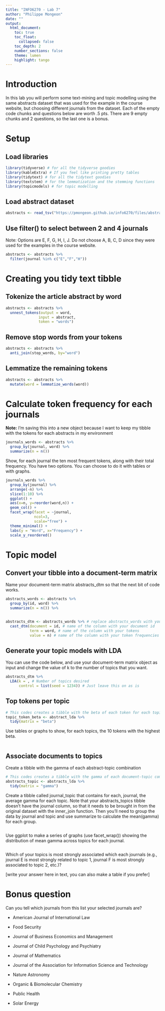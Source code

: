 ```yaml
---
title: "INFO6270 - Lab 7"
author: "Philippe Mongeon"
date: ""
output: 
  html_document:
    toc: true 
    toc_float:       
      collapsed: false
    toc_depth: 2
    number_sections: false 
    theme: lumen
    highlight: tango
---
```


# Introduction

In this lab you will perform some text-mining and topic modelling using the same abstracts dataset that was used for the example in the course website, but choosing different journals from the dataset. Each of the empty code chunks and questions below are worth .5 pts. There are 9 empty chunks and 2 questions, so the last one is a bonus.

# Setup

## Load libraries

```r
library(tidyverse) # for all the tidyverse goodies
library(kableExtra) # If you feel like printing pretty tables
library(tidytext) # for all the tidytext goodies
library(textstem) # for the lemmatization and the stemming functions
library(topicmodels) # for topic modelling
```

## Load abstract dataset

```r
abstracts <- read_tsv("https://pmongeon.github.io/info6270/files/abstracts.txt")
```

## Use filter() to select between 2 and 4 journals

Note: Options are E, F, G, H, I, J. Do not choose A, B, C, D since they were used for the examples in the course website.

```r
abstracts <- abstracts %>% 
  filter(journal %in% c("E","F","H"))
```

# Creating you tidy text tibble

## Tokenize the article abstract by word

```r
abstracts <- abstracts %>% 
  unnest_tokens(output = word,
               input = abstract,
               token = "words")
```

## Remove stop words from your tokens

```r
abstracts <- abstracts %>% 
  anti_join(stop_words, by="word")
```

## Lemmatize the remaining tokens

```r
abstracts <- abstracts %>% 
  mutate(word = lemmatize_words(word))
```

# Calculate token frequency for each journals

**Note:** I'm saving this into a new object because I want to keep my tibble with the tokens for each abstracts in my environment

```r
journals_words <- abstracts %>% 
  group_by(journal, word) %>% 
  summarize(n = n())
```

Show, for each journal the ten most frequent tokens, along with their total frequency. You have two options. You can choose to do it with tables or with graphs.

```r
journals_words %>% 
  group_by(journal) %>% 
  arrange(-n) %>% 
  slice(1:10) %>% 
  ggplot() + 
  aes(x=n, y=reorder(word,n)) +
  geom_col() +
  facet_wrap(facet = ~journal, 
             ncol=3, 
             scale="free") +
  theme_minimal() +
  labs(y = "Word", x="Frequency") +
  scale_y_reordered()
```

# Topic model

## Convert your tibble into a document-term matrix

Name your document-term matrix abstracts_dtm so that the next bit of code works.

```r
abstracts_words <- abstracts %>% 
  group_by(id, word) %>% 
  summarize(n = n()) %>% 

  
abstracts_dtm <- abstracts_words %>% # replace abstracts_words with your tibble.
  cast_dtm(document = id, # name of the column with your document id 
           term = word, # name of the column with your tokens
           value = n) # name of the column with your token frequencies
```

## Generate your topic models with LDA

You can use the code below, and use your document-term matrix object as input and change the value of k to the number of topics that you want.

```r
abstracts_dtm %>% 
  LDA(k = , # Number of topics desired
      control = list(seed = 1234)) # Just leave this on as is
```

## Top tokens per topic

```r
# This codes creates a tibble with the beta of each token for each topic
topic_token_beta <- abstract_lda %>% 
  tidy(matrix = "beta")
```

Use tables or graphs to show, for each topics, the 10 tokens with the highest beta.

```r

```

## Associate documents to topics

Create a tibble with the gamma of each abstract-topic combination

```r
# This codes creates a tibble with the gamma of each document-topic combination
abstracts_topic <- abstracts_lda %>% 
  tidy(matrix = "gamma")
```

Create a tibble called journal_topic that contains for each, journal, the average gamma for each topic. Note that your abstracts_topics tibble doesn't have the journal column, so that it needs to be brought in from the original dataset with the inner_join function. Then you'll need to group the data by journal and topic and use summarize to calculate the mean(gamma) for each group.

```r

```

Use ggplot to make a series of graphs (use facet_wrap()) showing the distribution of mean gamma across topics for each journal.

```r

```

Which of your topics is most strongly associated which each journals (e.g., journal E is most strongly related to topic 1, journal F is most strongly associated to topic 2, etc.)?

\[write your answer here in text, you can also make a table if you prefer\]

# Bonus question

Can you tell which journals from this list your selected journals are?

-   American Journal of International Law

-   Food Security

-   Journal of Business Economics and Management

-   Journal of Child Psychology and Psychiatry

-   Journal of Mathematics

-   Journal of the Association for Information Science and Technology

-   Nature Astronomy

-   Organic & Biomolecular Chemistry

-   Public Health

-   Solar Energy
